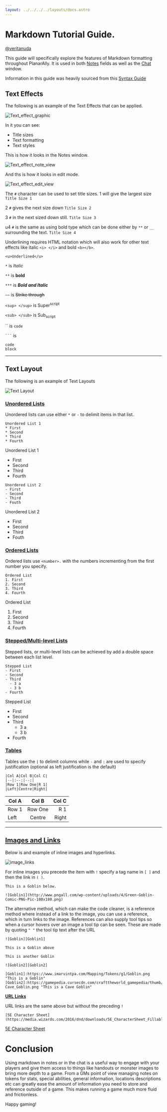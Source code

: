 ```yaml
---
layout: ../../../../layouts/docs.astro
---
```



# __Markdown Tutorial Guide.__ 
[@veritanuda](https://keybase.io/veritanuda)

This guide will specifically explore the features of Markdown formatting throughout PlanarAlly. It is used in both [Notes](../../../../docs/game/notes) fields as well as the  [Chat](../../../../docs/game/chat) window. 

Information in this guide was heavily sourced from this [Syntax Guide](https://markdown-it.github.io/)

## __Text Effects__

The following is an example of the Text Effects that can be applied.

![Text_effect_graphic](./assets/Text_effect_graphic.png)


In it you can see:

* Title sizes
* Text formatting
* Text styles

This is how it looks in the Notes window.

![Text_effect_note_view](./assets/Text_effect_note_view.png)

And ths is how it looks in edit mode. 

![Text_effect_edit_view](./assets/Text_effect_edit_view.png)

The   `#` character can be used to set title sizes. 1 will give the largest size `Title Size 1`

2 `#` gives the next size down `Title Size 2`

3 `#` in the next sized down still. `Title Size 3` 

u4 `#` is the same as using bold type which can be done either by `**` or `__` surrounding the text. `Title Size 4`

Underlining requires HTML notation which will also work for other text effects like italic `<i> </i>` and bold `<b></b>`.  



`<u>Underlined</u>`



`*` is       *Italic*   

`**` is      **bold** 

`***` is     ***Bold and Italic***   

`~~` is      ~~Strike through~~ 

`<sup> </sup>`   is Super<sup>script</sup>

`<sub> </sub>`   is Sub<sub>script</sub>    


`` is `code`  

 `` ``` `` is 
```
code
block
 ```  


_____________

## __Text Layout__

The following is an example of Text Layouts

![Text Layout](./assets/Text_Layout.png)

### <u>Unordered Lists</u>

Unordered lists can use either `*` or `-` to delimit items in that list. 

```
Unordered List 1
* First
* Second
* Third
* Fourth
```
Unordered List 1
* First
* Second
* Third
* Fourth

```
Unordered List 2
- First
- Second
- Third
- Fouth
```
Unordered List 2
- First
- Second
- Third
- Fouth


### <u>Ordered Lists</u>

Ordered lists use `<number>.` with the numbers incrementing from the first number you specify. 

``` 
Ordered List
1. First
2. Second
3. Third
4. Fourth
```


Ordered List
1. First
2. Second
3. Third
4. Fourth

### <u>Stepped/Multi-level Lists</u>


Stepped lists, or multi-level lists can be achieved by add a double space between each list level. 

```
Stepped List
- First
- Second
- Third
  - 3 a
  - 3 b
- Fourth
```

Stepped List
- First
- Second
- Third
  - 3 a
  - 3 b
- Fourth

### <u>Tables</u>

Tables use the `|` to delimit columns while `-` and `:` are used to specify justification (optional as left justification is the default)


```
|Col A|Col B|Col C|
|--|:--:|--:|
|Row 1|Row One|R 1|
|Left|Centre|Right|
```

|Col A|Col B|Col C|
|--|:--:|--:|
|Row 1|Row One|R 1|
|Left|Centre|Right|


________

## <u>Images and Links</u>

Below is and example of inline images and hyperlinks. 

![image_links](./assets/Image_links.png)

For inline images you precede the item with `!` specify a tag name in `[ ]` and then the link in `( )`. 

```
This is a Goblin below.

![Goblin1](http://www.pngall.com/wp-content/uploads/4/Green-Goblin-Comic-PNG-Pic-180x180.png)
```



The alternative method, which can make the code cleaner, is a reference method where instead of a link to the image, you can use a reference, which in turn links to the image. References can also supply tool tips so when a cursor hovers over an image a tool tip can be seen. These are made by quoting `" "` the tool tip text after the URL 

```
![Goblin][Goblin1]

This is a Goblin above 

This is another Goblin

![Goblin2][Goblin2]

[Goblin1]:https://www.imarvintpa.com/Mapping/Tokens/g1/Goblin.png "This is a Goblin"
[Goblin2]:https://gamepedia.cursecdn.com/crafttheworld_gamepedia/thumb/b/be/Cave_Goblin.png/150px-Cave_Goblin.png "This is a Cave Goblin"
```



<u>**URL Links**</u>


URL links are the same above but without the preceding `!`

```
[5E Character Sheet](https://media.wizards.com/2016/dnd/downloads/5E_CharacterSheet_Fillable.pdf)
```

[5E Character Sheet](https://media.wizards.com/2016/dnd/downloads/5E_CharacterSheet_Fillable.pdf)


# Conclusion

Using markdown in notes or in the chat is a useful way to engage with your players and give them access to things like handouts or monster images to bring more depth to a game. From a GMs point of view managing notes on tokens for stats, special abilities, general information, locations descriptions etc can greatly ease the amount of information you need to store and reference outside of a game. This makes running a game much more fluid and frictionless. 


Happy gaming!